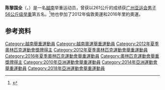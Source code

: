 {{Infobox sportsperson
| headercolor    = 
| name           = 陳黎國泉
| image          =
| image_size     = <!--Only for images narrower than 220 pixels.-->
| caption        = 
| birth_name     = 
| fullname       = Trần Lê Quốc Toàn
| nickname       = 
| nationality    = [[越南|越南]]<ref>[http://en.baomoi.com/Info/Weightlifter-Le-Quoc-Toan-earns-a-card-to-Olympics/10/258657.epi Weightlifter Le Quoc Toan earns a card to Olympics - Related news - 4/25/2012 - VietnamNet English<!-- Bot generated title -->] {{webarchive|url=https://web.archive.org/web/20160304034151/http://en.baomoi.com/Info/Weightlifter-Le-Quoc-Toan-earns-a-card-to-Olympics/10/258657.epi |date=2016-03-04 }}</ref>
| residence      = [[越南|越南]][[峴港市|峴港市]]
| birth_date     ={{birth date and age|1989|4|5}}
| birth_place    = [[峴港市|峴港市]]
| height         ={{height|m=1.6}}
| weight         ={{convert|56|kg}}
| website        = <!-- {{URL|www.example.com}} -->
| country        = {{VIE}}
| sport          = [[舉重|舉重]]
| event          = 56公斤級
| collegeteam    = 
| club           = 
| team           = 
| turnedpro      = 
| coach          = [[Nguyen_Van_Ngoc|Nguyen Van Ngoc]]
| retired        = 
| coaching       = 
| worlds         = 
| regionals      = 
| nationals      = 越南
| olympics       = 
| paralympics    = 
| highestranking = 世界第三 <ref>[http://www.bttv.org.vn/index.php?btv=news&newsid=25249 Đài Phát Thanh Và Truyền Hình Bình Thuận<!-- Bot generated title -->] {{webarchive|url=https://archive.is/20121224224440/http://www.bttv.org.vn/index.php?btv=news&newsid=25249 |date=2012-12-24 }}</ref>
| pb             = 284公斤 
| medaltemplates = 
{{MedalSport | 男子[[舉重|舉重]]}}
{{MedalCountry | {{VIE}} }}
{{MedalCompetition|奥林匹克运动会}}
{{MedalBronze|[[2012年夏季奧林匹克運動會|2012年伦敦]]|男子56公斤級}}
{{MedalCompetition|[[亞洲舉重錦標賽|亞洲錦標賽]]}}
{{MedalSilver|[[2012年亞洲舉重錦標賽|2012年平澤市]]|男子56公斤級}}
{{MedalBronze|[[2013年亞洲舉重錦標賽|2013年阿斯塔納]]|男子56公斤級}}
| show-medals    = yes
}}
'''陈黎国全'''（{{lang-vi|Trần Lê Quốc Toàn}}，{{bd|1989年|4月5日|catIdx=Trần Lê Quốc Toàn}}）是一名[[越南|越南]]举重运动员，曾获以261公斤的成绩获[[广州亚运会|广州亚运会]][[2010年亚洲运动会举重比赛_-_男子56公斤级|男子56公斤级举重]]第五名。<ref>{{cite web |url=http://www.gz2010.cn/info/CHN_CHN/ZB/ZBB101A_WL@@@@@@@@@@@@@@@CHN_number=295211.html |language=zh-hans |title=陈黎国全 - 简历 |publisher=2010年广州亚运会官方网站 |accessdate=2010-11-20 |archive-date=2017-10-20 |archive-url=https://web.archive.org/web/20171020032414/http://www.gz2010.cn/info/CHN_CHN/ZB/ZBB101A_WL@@@@@@@@@@@@@@@CHN_number=295211.html |dead-url=no }}</ref>他也參加了2012年倫敦奧運和2016年里約奧運。

==参考资料==
<references />

{{DEFAULTSORT:Tran, Le Quoc Toan}}
[[Category:越南舉重運動員|Category:越南舉重運動員]]
[[Category:越南奧運舉重運動員|Category:越南奧運舉重運動員]]
[[Category:2012年夏季奧林匹克運動會獎牌得主|Category:2012年夏季奧林匹克運動會獎牌得主]]
[[Category:2012年夏季奧林匹克運動會舉重運動員|Category:2012年夏季奧林匹克運動會舉重運動員]]
[[Category:2016年夏季奧林匹克運動會舉重運動員|Category:2016年夏季奧林匹克運動會舉重運動員]]
[[Category:奧林匹克運動會舉重獎牌得主|Category:奧林匹克運動會舉重獎牌得主]]
[[Category:2010年亞洲運動會舉重運動員|Category:2010年亞洲運動會舉重運動員]]
[[Category:2014年亞洲運動會舉重運動員|Category:2014年亞洲運動會舉重運動員]]
[[Category:2018年亞洲運動會舉重運動員|Category:2018年亞洲運動會舉重運動員]]